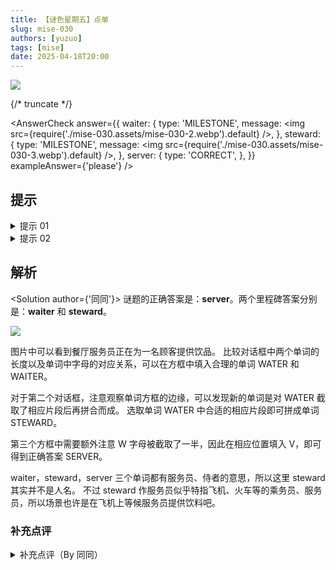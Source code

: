 ```yaml
---
title: 【谜色星期五】点单
slug: mise-030
authors: [yuzuo]
tags: [mise]
date: 2025-04-18T20:00
---
```


![](./mise-030.assets/mise-030.webp)

{/* truncate */}

<AnswerCheck
  answer={{
    waiter: {
      type: 'MILESTONE',
      message: <img src={require('./mise-030.assets/mise-030-2.webp').default} />,
    },
    steward: {
      type: 'MILESTONE',
      message: <img src={require('./mise-030.assets/mise-030-3.webp').default} />,
    },
    server: {
      type: 'CORRECT',
    },
  }}
  exampleAnswer={'please'}
/>

## 提示

<details>
    <summary>提示 01</summary>

    他们点的东西是 WATER。根据这个，可以得到其它未知的单词。

</details>

<details>
    <summary>提示 02</summary>

    注意文本框的边缘形状，这提示了你需要截取哪一段字母。

</details>

## 解析

<Solution author={'同同'}>
谜题的正确答案是：**server**。两个里程碑答案分别是：**waiter** 和 **steward**。

![](./mise-030.assets/mise-030-sol.webp)

图片中可以看到餐厅服务员正在为一名顾客提供饮品。
比较对话框中两个单词的长度以及单词中字母的对应关系，可以在方框中填入合理的单词 WATER 和 WAITER。

对于第二个对话框，注意观察单词方框的边缘，可以发现新的单词是对 WATER 截取了相应片段后再拼合而成。
选取单词 WATER 中合适的相应片段即可拼成单词 STEWARD。

第三个方框中需要额外注意 W 字母被截取了一半，因此在相应位置填入 V，即可得到正确答案 SERVER。

waiter，steward，server 三个单词都有服务员、侍者的意思，所以这里 steward 其实并不是人名。
不过 steward 作服务员似乎特指飞机、火车等的乘务员、服务员，所以场景也许是在飞机上等候服务员提供饮料吧。

</Solution>

### 补充点评

<details>
    <summary>补充点评（By 同同）</summary>

这一期的谜色星期五是首次使用“里程碑”的形式进行互动，不知大家体验如何？
“里程碑”的形式在各种谜题中都很常见，是指完整解答谜题中重要的中间答案。
一般来说正确提交的里程碑虽然并非最终的正确答案，但不会记为错误答案且能够得到来自出题者的确认或进一步提示。

在谜色星期五板块中，此后使用“里程碑”的题目也将会在推送开头处进行提示。提交里程碑答案的方法与常规的答案提交方法相同。

这道谜题采用这种互动的形式，使得对话内容一点一点地呈现，故事性很强，感觉非常有创意！是一道非常有趣的谜题！

<center>
  <div className="lg:w-2/3">![](./mise-030.assets/mise-030-meme-1.webp)</div>
  <ImgCaption>题目作者关于漫画剧情的解说，以防大家并未完全正确地理解漫画内容（</ImgCaption>
</center>

</details>
